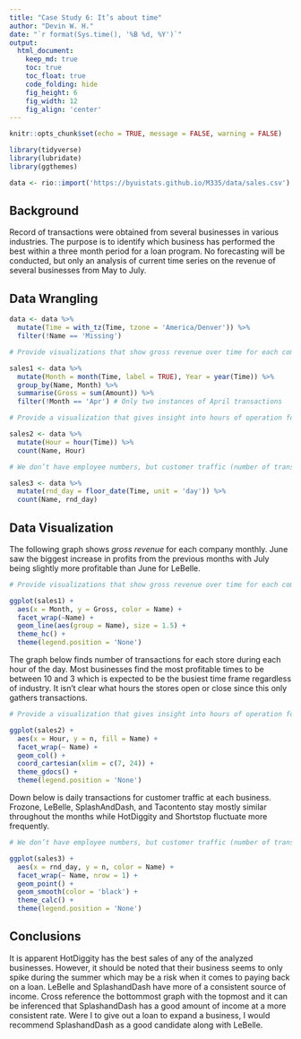 ---
title: "Case Study 6: It’s about time"
author: "Devin W. H."
date: "`r format(Sys.time(), '%B %d, %Y')`"
output:
  html_document:  
    keep_md: true
    toc: true
    toc_float: true
    code_folding: hide
    fig_height: 6
    fig_width: 12
    fig_align: 'center'
---

```{r, echo=FALSE}

knitr::opts_chunk$set(echo = TRUE, message = FALSE, warning = FALSE)

```

```{r load_libraries, include=FALSE}

library(tidyverse)
library(lubridate)
library(ggthemes)

```

```{r load_data}

data <- rio::import('https://byuistats.github.io/M335/data/sales.csv')

```

## Background

Record of transactions were obtained from several businesses in various industries. The purpose is to identify which business has performed the best within a three month period for a loan program. No forecasting will be conducted, but only an analysis of current time series on the revenue of several businesses from May to July.

## Data Wrangling

```{r tidy_data}

data <- data %>%
  mutate(Time = with_tz(Time, tzone = 'America/Denver')) %>%
  filter(!Name == 'Missing')

```

```{r}

# Provide visualizations that show gross revenue over time for each company (Choose if you want to aggregate at the daily, the weekly, or the monthly level).

sales1 <- data %>%
  mutate(Month = month(Time, label = TRUE), Year = year(Time)) %>%
  group_by(Name, Month) %>%
  summarise(Gross = sum(Amount)) %>%
  filter(!Month == 'Apr') # Only two instances of April transactions

```

```{r}

# Provide a visualization that gives insight into hours of operation for each company.

sales2 <- data %>%
  mutate(Hour = hour(Time)) %>%
  count(Name, Hour)

```

```{r}

# We don’t have employee numbers, but customer traffic (number of transactions) may be helpful. Provide a visualization on customer traffic for each company.

sales3 <- data %>%
  mutate(rnd_day = floor_date(Time, unit = 'day')) %>%
  count(Name, rnd_day)

```

## Data Visualization

The following graph shows *gross revenue* for each company monthly. June saw the biggest increase in profits from the previous months with July being slightly more profitable than June for LeBelle.

```{r plot_data}

# Provide visualizations that show gross revenue over time for each company (Choose if you want to aggregate at the daily, the weekly, or the monthly level).

ggplot(sales1) +
  aes(x = Month, y = Gross, color = Name) +
  facet_wrap(~Name) +
  geom_line(aes(group = Name), size = 1.5) +
  theme_hc() +
  theme(legend.position = 'None')

```

The graph below finds number of transactions for each store during each hour of the day. Most businesses find the most profitable times to be between 10 and 3 which is expected to be the busiest time frame regardless of industry. It isn't clear what hours the stores open or close since this only gathers transactions.

```{r}

# Provide a visualization that gives insight into hours of operation for each company.

ggplot(sales2) +
  aes(x = Hour, y = n, fill = Name) +
  facet_wrap(~ Name) +
  geom_col() +
  coord_cartesian(xlim = c(7, 24)) +
  theme_gdocs() +
  theme(legend.position = 'None')

```

Down below is daily transactions for customer traffic at each business. Frozone, LeBelle, SplashAndDash, and Tacontento stay mostly similar throughout the months while HotDiggity and Shortstop fluctuate more frequently.

```{r}

# We don’t have employee numbers, but customer traffic (number of transactions) may be helpful. Provide a visualization on customer traffic for each company.

ggplot(sales3) +
  aes(x = rnd_day, y = n, color = Name) +
  facet_wrap(~ Name, nrow = 1) +
  geom_point() +
  geom_smooth(color = 'black') +
  theme_calc() +
  theme(legend.position = 'None')

```

## Conclusions

It is apparent HotDiggity has the best sales of any of the analyzed businesses. However, it should be noted that their business seems to only spike during the summer which may be a risk when it comes to paying back on a loan. LeBelle and SplashandDash have more of a consistent source of income. Cross reference the bottommost graph with the topmost and it can be inferenced that SplashandDash has a good amount of income at a more consistent rate. Were I to give out a loan to expand a business, I would recommend SplashandDash as a good candidate along with LeBelle.
